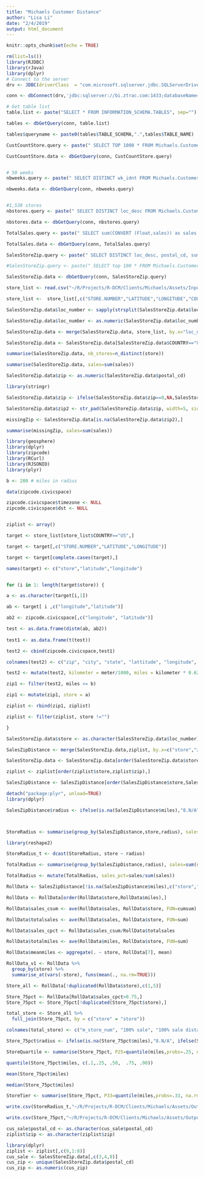 ```yaml
---
title: "Michaels Customer Distance"
author: "Lisa Li"
date: "2/4/2019"
output: html_document
---
```


```r
knitr::opts_chunk$set(echo = TRUE)
```

```r
rm(list=ls())
library(RJDBC)
library(rJava)
library(dplyr)
# Connect to the server 
drv <- JDBC(driverClass  = "com.microsoft.sqlserver.jdbc.SQLServerDriver", classPath = "/home/caiwenli/R/Projects/R-DCM/Drivers/sqljdbc_7.0/enu/mssql-jdbc-7.0.0.jre8.jar")

conn <- dbConnect(drv,'jdbc:sqlserver://bi.ztrac.com:1433;databaseName=transactionaldata','Caiwen Li','Dsci6600zadv')

# Get table list 
table.list <- paste("SELECT * FROM INFORMATION_SCHEMA.TABLES", sep="")

tables <- dbGetQuery(conn, table.list)

tables$queryname <- paste0(tables$TABLE_SCHEMA,".",tables$TABLE_NAME)

```

```r

CustCountStore.query <- paste(" SELECT TOP 1000 * FROM Michaels.CustomerCountbyStore", sep="")

CustCountStore.data <- dbGetQuery(conn, CustCountStore.query)


# 50 weeks
nbweeks.query <- paste(" SELECT DISTINCT wk_idnt FROM Michaels.CustomerCountbyStore", sep="")

nbweeks.data <- dbGetQuery(conn, nbweeks.query)


#1,538 stores
nbstores.query <- paste(" SELECT DISTINCT loc_desc FROM Michaels.CustomerCountbyStore", sep="")

nbstores.data <- dbGetQuery(conn, nbstores.query)

TotalSales.query <- paste(" SELECT sum(CONVERT (Float,sales)) as sales FROM Michaels.CustomerCountbyStore", sep="")

TotalSales.data <- dbGetQuery(conn, TotalSales.query)

SalesStoreZip.query <- paste(" SELECT DISTINCT loc_desc, postal_cd, sum(CONVERT (Float,sales)) as sales FROM Michaels.CustomerCountbyStore group by loc_desc, postal_cd", sep="")

#SalesStoreZip.query <- paste(" SELECT top 100 * FROM Michaels.CustomerCountbyStore where IsNumeric(sales) <> 1", sep="")

SalesStoreZip.data <- dbGetQuery(conn, SalesStoreZip.query)

store_list <- read.csv("~/R/Projects/R-DCM/Clients/Michaels/Assets/Inputs/Michaels_Store List.csv")

store_list <-  store_list[,c("STORE.NUMBER","LATITUDE","LONGITUDE","COUNTRY")]

SalesStoreZip.data$loc_number <- sapply(strsplit(SalesStoreZip.data$loc_desc, " "), "[", 1)

SalesStoreZip.data$loc_number <- as.numeric(SalesStoreZip.data$loc_number)

SalesStoreZip.data <- merge(SalesStoreZip.data, store_list, by.x="loc_number", by.y="STORE.NUMBER")

SalesStoreZip.data <- SalesStoreZip.data[SalesStoreZip.data$COUNTRY=="US",]

summarise(SalesStoreZip.data, nb_stores=n_distinct(store))

summarise(SalesStoreZip.data, sales=sum(sales))

SalesStoreZip.data$zip <- as.numeric(SalesStoreZip.data$postal_cd)

library(stringr)

SalesStoreZip.data$zip <- ifelse(SalesStoreZip.data$zip==0,NA,SalesStoreZip.data$zip)

SalesStoreZip.data$zip2 <- str_pad(SalesStoreZip.data$zip, width=5, side="left", pad="0")

missingZip <- SalesStoreZip.data[is.na(SalesStoreZip.data$zip2),]

summarise(missingZip, sales=sum(sales))
```



```r

library(geosphere)
library(dplyr)
library(zipcode)
library(RCurl)
library(RJSONIO)
library(plyr)

b <- 200 # miles in radius

data(zipcode.civicspace)

zipcode.civicspace$timezone <- NULL
zipcode.civicspace$dst <- NULL


ziplist <- array()

target <- store_list[store_list$COUNTRY=="US",]

target <- target[,c("STORE.NUMBER","LATITUDE","LONGITUDE")]

target <- target[complete.cases(target),]

names(target) <- c("store","latitude","longitude")


for (i in 1: length(target$store)) {

a <- as.character(target[i,1])

ab <- target[ i ,c("longitude","latitude")]

ab2 <- zipcode.civicspace[,c("longitude", "latitude")]

test <- as.data.frame(distm(ab, ab2))
               
test1 <- as.data.frame(t(test))

test2 <- cbind(zipcode.civicspace,test1)

colnames(test2) <- c("zip", "city", "state", "lattitude", "longitude", "meter")

test2 <- mutate(test2, kilometer = meter/1000, miles = kilometer * 0.621371)

zip1 <- filter(test2, miles <= b)

zip1 <- mutate(zip1, store = a)

ziplist <- rbind(zip1, ziplist)

ziplist <- filter(ziplist, store !="")

}


```

```r

SalesStoreZip.data$store <- as.character(SalesStoreZip.data$loc_number)

SalesZipDistance <- merge(SalesStoreZip.data,ziplist, by.x=c("store","zip2"), by.y=c("store","zip"), all.x=TRUE)

SalesStoreZip.data <- SalesStoreZip.data[order(SalesStoreZip.data$store,SalesStoreZip.data$postal_cd),]

ziplist <- ziplist[order(ziplist$store,ziplist$zip),]

SalesZipDistance <- SalesZipDistance[order(SalesZipDistance$store,SalesZipDistance$postal_cd),]


```

```r

detach("package:plyr", unload=TRUE)
library(dplyr)

SalesZipDistance$radius <- ifelse(is.na(SalesZipDistance$miles),"8.N/A", ifelse(SalesZipDistance$miles<5,"1. <5mi", ifelse(SalesZipDistance$miles<10,"2. 5-10mi",ifelse(SalesZipDistance$miles<15,"3. 10-15mi",ifelse(SalesZipDistance$miles<20,"4. 15-20mi",ifelse(SalesZipDistance$miles<30,"5. 20-30mi",ifelse(SalesZipDistance$miles<50,"6. 30-50mi","7. 50+mi")))))))



StoreRadius <- summarise(group_by(SalesZipDistance,store,radius), sales=sum(sales))

library(reshape2)

StoreRadius_t <- dcast(StoreRadius, store ~ radius)

TotalRadius <- summarise(group_by(SalesZipDistance,radius), sales=sum(sales))

TotalRadius <- mutate(TotalRadius, sales_pct=sales/sum(sales))


```

```r

RollData <- SalesZipDistance[!is.na(SalesZipDistance$miles),c("store","sales","miles")]

RollData <- RollData[order(RollData$store,RollData$miles),]

RollData$sales_csum <- ave(RollData$sales, RollData$store, FUN=cumsum)

RollData$totalsales <- ave(RollData$sales, RollData$store, FUN=sum)

RollData$sales_cpct <- RollData$sales_csum/RollData$totalsales

RollData$totalmiles <- ave(RollData$miles, RollData$store, FUN=sum)

RollData$meanmiles <- aggregate(. ~ store, RollData[7], mean)

RollData_v1 <- RollData %>%
  group_by(store) %>%
  summarise_at(vars(-store), funs(mean(., na.rm=TRUE)))

Store_all <- RollData[!duplicated(RollData$store),c(1,5)]

Store_75pct <- RollData[RollData$sales_cpct>0.75,]
Store_75pct <- Store_75pct[!duplicated(Store_75pct$store),]

total_store <- Store_all %>% 
  full_join(Store_75pct, by = c("store" = "store"))

colnames(total_store) <- c("m_store_num", "100% sale", "100% sale distance", "m_store_dma", "m_store_address", "m_store_zip", "m_store_latitude", "m_store_longitude", "m_store_visit")

Store_75pct$radius <- ifelse(is.na(Store_75pct$miles),"8.N/A", ifelse(Store_75pct$miles<5,"1. <5mi", ifelse(Store_75pct$miles<10,"2. 5-10mi",ifelse(Store_75pct$miles<15,"3. 10-15mi",ifelse(Store_75pct$miles<20,"4. 15-20mi",ifelse(Store_75pct$miles<30,"5. 20-30mi",ifelse(Store_75pct$miles<50,"6. 30-50mi","7. 50+mi")))))))

StoreQuartile <- summarise(Store_75pct, P25=quantile(miles,probs=.25, na.rm=TRUE),  P75=quantile(miles,probs=.66, na.rm=TRUE))

quantile(Store_75pct$miles, c(.1,.25, .50,  .75, .90))

mean(Store_75pct$miles)

median(Store_75pct$miles)

StoreTier <- summarise(Store_75pct, P33=quantile(miles,probs=.33, na.rm=TRUE),  P66=quantile(miles,probs=.66, na.rm=TRUE))
```

```r
write.csv(StoreRadius_t,"~/R/Projects/R-DCM/Clients/Michaels/Assets/Outputs/Michaels_Store Radius.csv")

write.csv(Store_75pct,"~/R/Projects/R-DCM/Clients/Michaels/Assets/Outputs/Michaels_Store 75pct.csv")

```

```r
cus_sale$postal_cd <- as.character(cus_sale$postal_cd)
ziplist$zip <- as.character(ziplist$zip)

library(dplyr)
ziplist <- ziplist[,c(9,1:8)]
cus_sale <- SalesStoreZip.data[,c(3,4,8)]
cus_zip <- unique(SalesStoreZip.data$postal_cd)
cus_zip <- as.numeric(cus_zip)


```

